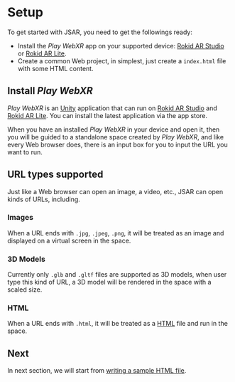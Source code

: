 # Setup

To get started with JSAR, you need to get the followings ready:

- Install the _Play WebXR_ app on your supported device: [Rokid AR Studio][] or [Rokid AR Lite][].
- Create a common Web project, in simplest, just create a `index.html` file with some HTML content.

[Rokid AR Studio]: https://arstudio.rokid.com/
[Rokid AR Lite]: https://arlite.rokid.com/

## Install _Play WebXR_

_Play WebXR_ is an [Unity][] application that can run on [Rokid AR Studio][] and [Rokid AR Lite][]. You can install the latest application via the app store.

When you have an installed _Play WebXR_ in your device and open it, then you will be guided to a standalone space created by _Play WebXR_, and like every Web browser does, there is an input box for you to input the URL you want to run.

## URL types supported

Just like a Web browser can open an image, a video, etc., JSAR can open kinds of URLs, including.

### Images

When a URL ends with `.jpg`, `.jpeg`, `.png`, it will be treated as an image and displayed on a virtual screen in the space.

### 3D Models

Currently only `.glb` and `.gltf` files are supported as 3D models, when user type this kind of URL, a 3D model will be rendered in the space with a scaled size.

### HTML

When a URL ends with `.html`, it will be treated as a [HTML][] file and run in the space.

## Next

In next section, we will start from [writing a sample HTML file](./write-html.mdx).

[Unity]: https://unity.com/
[HTML]: https://en.wikipedia.org/wiki/HTML
